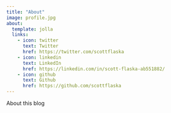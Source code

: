 ```yaml
---
title: "About"
image: profile.jpg
about:
  template: jolla
  links:
    - icon: twitter
      text: Twitter
      href: https://twitter.com/scottflaska
    - icon: linkedin
      text: LinkedIn
      href: https://linkedin.com/in/scott-flaska-ab551882/
    - icon: github
      text: Github
      href: https://github.com/scottflaska
---
```


About this blog
